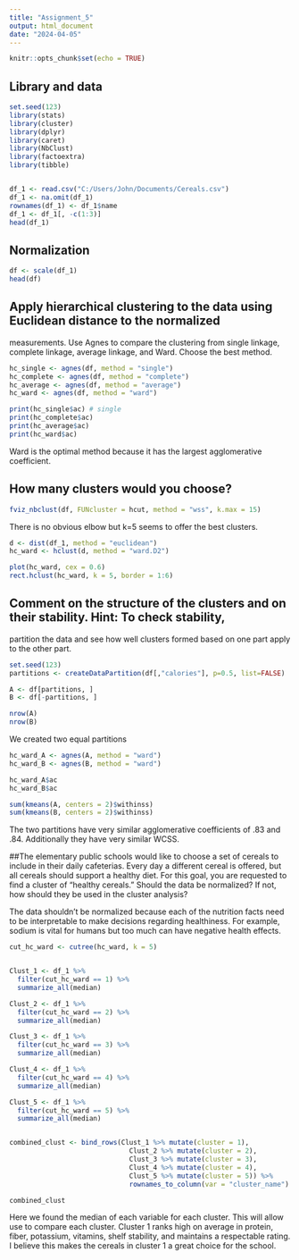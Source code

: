---
title: "Assignment_5"
output: html_document
date: "2024-04-05"
---

```{r setup, include=FALSE}
knitr::opts_chunk$set(echo = TRUE)
```

## Library and data
```{r}
set.seed(123)
library(stats)
library(cluster)
library(dplyr)
library(caret)
library(NbClust)
library(factoextra)
library(tibble)


df_1 <- read.csv("C:/Users/John/Documents/Cereals.csv")
df_1 <- na.omit(df_1) 
rownames(df_1) <- df_1$name
df_1 <- df_1[, -c(1:3)]
head(df_1)
```

## Normalization
```{r}
df <- scale(df_1)
head(df)
```

## Apply hierarchical clustering to the data using Euclidean distance to the normalized
measurements. Use Agnes to compare the clustering from single linkage, complete
linkage, average linkage, and Ward. Choose the best method.
```{r}
hc_single <- agnes(df, method = "single")
hc_complete <- agnes(df, method = "complete")
hc_average <- agnes(df, method = "average")
hc_ward <- agnes(df, method = "ward")

print(hc_single$ac) # single
print(hc_complete$ac)
print(hc_average$ac)
print(hc_ward$ac)
```
Ward is the optimal method because it has the largest agglomerative coefficient.

## How many clusters would you choose?
```{r}
fviz_nbclust(df, FUNcluster = hcut, method = "wss", k.max = 15)
```

There is no obvious elbow but k=5 seems to offer the best clusters. 

```{r}
d <- dist(df_1, method = "euclidean")
hc_ward <- hclust(d, method = "ward.D2")

plot(hc_ward, cex = 0.6)
rect.hclust(hc_ward, k = 5, border = 1:6)
```

## Comment on the structure of the clusters and on their stability. Hint: To check stability,
partition the data and see how well clusters formed based on one part apply to the other
part. 
```{r}
set.seed(123)
partitions <- createDataPartition(df[,"calories"], p=0.5, list=FALSE)

A <- df[partitions, ]
B <- df[-partitions, ]

nrow(A)
nrow(B)
```
We created two equal partitions 

```{r}
hc_ward_A <- agnes(A, method = "ward")
hc_ward_B <- agnes(B, method = "ward")

hc_ward_A$ac
hc_ward_B$ac

sum(kmeans(A, centers = 2)$withinss)
sum(kmeans(B, centers = 2)$withinss)
```
The two partitions have very similar agglomerative coefficients of .83 and .84. Additionally they have very similar WCSS.

##The elementary public schools would like to choose a set of cereals to include in their
daily cafeterias. Every day a different cereal is offered, but all cereals should support a
healthy diet. For this goal, you are requested to find a cluster of “healthy cereals.”
Should the data be normalized? If not, how should they be used in the cluster analysis?

The data shouldn't be normalized because each of the nutrition facts need to be interpretable to make decisions regarding healthiness. For example, sodium is vital for humans but too much can have negative health effects. 
```{r}
cut_hc_ward <- cutree(hc_ward, k = 5)


Clust_1 <- df_1 %>%
  filter(cut_hc_ward == 1) %>%
  summarize_all(median)

Clust_2 <- df_1 %>%
  filter(cut_hc_ward == 2) %>%
  summarize_all(median)

Clust_3 <- df_1 %>%
  filter(cut_hc_ward == 3) %>%
  summarize_all(median)

Clust_4 <- df_1 %>%
  filter(cut_hc_ward == 4) %>%
  summarize_all(median)

Clust_5 <- df_1 %>%
  filter(cut_hc_ward == 5) %>%
  summarize_all(median)


combined_clust <- bind_rows(Clust_1 %>% mutate(cluster = 1),
                              Clust_2 %>% mutate(cluster = 2),
                              Clust_3 %>% mutate(cluster = 3),
                              Clust_4 %>% mutate(cluster = 4),
                              Clust_5 %>% mutate(cluster = 5)) %>%
                              rownames_to_column(var = "cluster_name") 

combined_clust

```

Here we found the median of each variable for each cluster. This will allow use to compare each cluster. Cluster 1 ranks high on average in protein, fiber, potassium, vitamins, shelf stability, and maintains a respectable rating. I believe this makes the cereals in cluster 1 a great choice for the school. 
